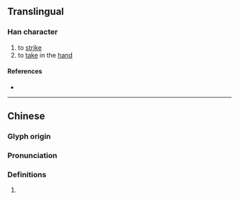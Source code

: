 {{character info/new}}
==Translingual==

===Han character===
{{Han char|rn=64|rad=手|as=10|sn=13|four=54017|canj=QGIT|ids=⿰扌盍}}

# to [[strike]]
# to [[take]] in the [[hand]]

====References====
* {{Han ref|kx=0446.260|dkj=12478|dj=0797.100|hdz=31928.130|uh=6415|ud=25621|bh=DDA4|bd=56740}}

----

==Chinese==
{{zh-forms}}

===Glyph origin===
{{Han etym}}

===Pronunciation===
{{zh-pron
|m=kē
|c=hap1,hap6
|mc=y
|oc=y
|cat=
}}

===Definitions===
{{zh-hanzi}}

# {{rfdef|zh}}